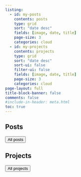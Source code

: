 ```yaml
---
listing:
  - id: my-posts
    contents: posts
    type: grid
    sort: "date desc"
    fields: [image, date, title]
    page-size: 3
    categories: cloud
  - id: my-projects
    contents: projects
    type: grid
    sort: "date desc"
    sort-ui: false
    filter-ui: false
    fields: [image, date, title]
    page-size: 3
    categories: cloud
page-layout: full
title-block-banner: false
comments: false
#include-in-header: meta.html
toc: true
---
```


## Posts

::: {#my-posts}
:::

<a href="posts/posts.html"><button type="button" class="btn btn-primary float-end btn-sm">All posts</button></a>

## Projects

::: {#my-projects}
:::

<a href="projects/projects.html"><button type="button" class="btn btn-primary float-end btn-sm">All projects</button></a>
